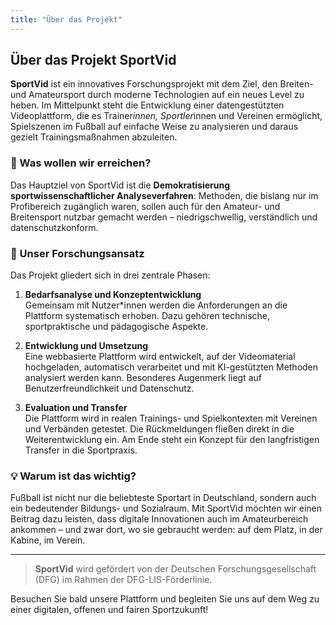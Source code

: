 ```yaml
---
title: "Über das Projekt"
---
```


## Über das Projekt **SportVid**

**SportVid** ist ein innovatives Forschungsprojekt mit dem Ziel, den Breiten- und Amateursport durch moderne Technologien auf ein neues Level zu heben. Im Mittelpunkt steht die Entwicklung einer datengestützten Videoplattform, die es Trainer*innen, Sportler*innen und Vereinen ermöglicht, Spielszenen im Fußball auf einfache Weise zu analysieren und daraus gezielt Trainingsmaßnahmen abzuleiten.

### 🌟 Was wollen wir erreichen?

Das Hauptziel von SportVid ist die **Demokratisierung sportwissenschaftlicher Analyseverfahren**: Methoden, die bislang nur im Profibereich zugänglich waren, sollen auch für den Amateur- und Breitensport nutzbar gemacht werden – niedrigschwellig, verständlich und datenschutzkonform.

### 🔬 Unser Forschungsansatz

Das Projekt gliedert sich in drei zentrale Phasen:

1.  **Bedarfsanalyse und Konzeptentwicklung**\
    Gemeinsam mit Nutzer\*innen werden die Anforderungen an die Plattform systematisch erhoben. Dazu gehören technische, sportpraktische und pädagogische Aspekte.

2.  **Entwicklung und Umsetzung**\
    Eine webbasierte Plattform wird entwickelt, auf der Videomaterial hochgeladen, automatisch verarbeitet und mit KI-gestützten Methoden analysiert werden kann. Besonderes Augenmerk liegt auf Benutzerfreundlichkeit und Datenschutz.

3.  **Evaluation und Transfer**\
    Die Plattform wird in realen Trainings- und Spielkontexten mit Vereinen und Verbänden getestet. Die Rückmeldungen fließen direkt in die Weiterentwicklung ein. Am Ende steht ein Konzept für den langfristigen Transfer in die Sportpraxis.

### 💡 Warum ist das wichtig?

Fußball ist nicht nur die beliebteste Sportart in Deutschland, sondern auch ein bedeutender Bildungs- und Sozialraum. Mit SportVid möchten wir einen Beitrag dazu leisten, dass digitale Innovationen auch im Amateurbereich ankommen – und zwar dort, wo sie gebraucht werden: auf dem Platz, in der Kabine, im Verein.

------------------------------------------------------------------------

> **SportVid** wird gefördert von der Deutschen Forschungsgesellschaft (DFG) im Rahmen der DFG-LIS-Förderlinie.

Besuchen Sie bald unsere Plattform und begleiten Sie uns auf dem Weg zu einer digitalen, offenen und fairen Sportzukunft!
